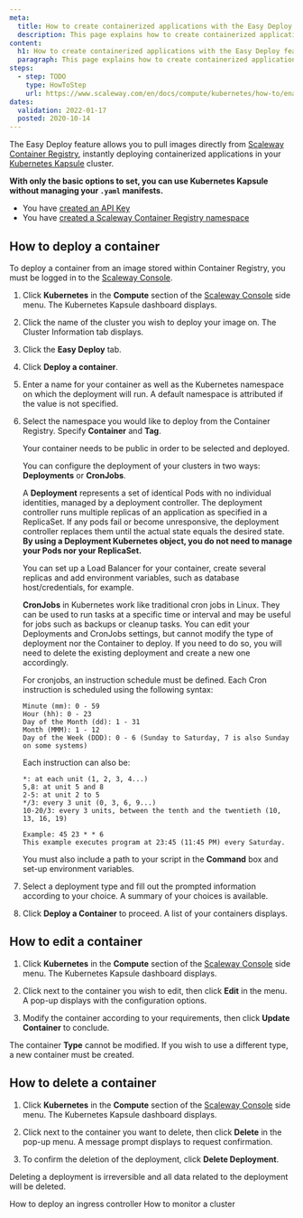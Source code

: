 ```yaml
---
meta:
  title: How to create containerized applications with the Easy Deploy feature
  description: This page explains how to create containerized applications with the Easy Deploy feature
content:
  h1: How to create containerized applications with the Easy Deploy feature
  paragraph: This page explains how to create containerized applications with the Easy Deploy feature
steps:
  - step: TODO
    type: HowToStep
    url: https://www.scaleway.com/en/docs/compute/kubernetes/how-to/enable-easy-deploy/
dates:
  validation: 2022-01-17
  posted: 2020-10-14
---
```



The Easy Deploy feature allows you to pull images directly from [Scaleway Container Registry](/compute/container-registry/concepts#container-registry), instantly deploying containerized applications in your [Kubernetes Kapsule](/compute/kubernetes/concepts#kubernetes-kapsule) cluster.

**With only the basic options to set, you can use Kubernetes Kapsule without managing your `.yaml` manifests.**

<Message type="requirement">

  - You have [created an API Key](/console/my-project/how-to/generate-api-key)
  - You have [created a Scaleway Container Registry namespace](/compute/container-registry/how-to/create-namespace)

</Message>

## How to deploy a container 

<Message type="note">

To deploy a container from an image stored within Container Registry, you must be logged in to the [Scaleway Console](https://console.scaleway.com/).

</Message>

1. Click **Kubernetes** in the **Compute** section of the [Scaleway Console](https://console.scaleway.com) side menu. The Kubernetes Kapsule dashboard displays.
  <Lightbox src="assets/scaleway-kubernetes-dashboard.webp" alt="" />

2. Click the name of the cluster you wish to deploy your image on. The Cluster Information tab displays.
  <Lightbox src="assets/scaleway-cluster-information.webp" alt="" />

3. Click the **Easy Deploy** tab.

4. Click **Deploy a container**. 

5. Enter a name for your container as well as the Kubernetes namespace on which the deployment will run. A default namespace is attributed if the value is not specified.

6. Select the namespace you would like to deploy from the Container Registry. Specify **Container** and **Tag**.

    <Message type="note">

    Your container needs to be public in order to be selected and deployed.

    </Message>

    You can configure the deployment of your clusters in two ways: **Deployments** or **CronJobs**.

    A **Deployment** represents a set of identical Pods with no individual identities, managed by a deployment controller. The deployment controller runs multiple replicas of an application as specified in a ReplicaSet. If any pods fail or become unresponsive, the deployment controller replaces them until the actual state equals the desired state. **By using a Deployment Kubernetes object, you do not need to manage your Pods nor your ReplicaSet.**

    You can set up a Load Balancer for your container, create several replicas and add environment variables, such as database host/credentials, for example. 

    **CronJobs** in Kubernetes work like traditional cron jobs in Linux. They can be used to run tasks at a specific time or interval and may be useful for jobs such as backups or cleanup tasks. You can edit your Deployments and CronJobs settings, but cannot modify the type of deployment nor the Container to deploy. If you need to do so, you will need to delete the existing deployment and create a new one accordingly.

    For cronjobs, an instruction schedule must be defined. Each Cron instruction is scheduled using the following syntax:
    ```
    Minute (mm): 0 - 59
    Hour (hh): 0 - 23
    Day of the Month (dd): 1 - 31
    Month (MMM): 1 - 12
    Day of the Week (DDD): 0 - 6 (Sunday to Saturday, 7 is also Sunday on some systems)
    ```
    Each instruction can also be:
    ```
    *: at each unit (1, 2, 3, 4...)
    5,8: at unit 5 and 8
    2-5: at unit 2 to 5
    */3: every 3 unit (0, 3, 6, 9...)
    10-20/3: every 3 units, between the tenth and the twentieth (10, 13, 16, 19)
    
    Example: 45 23 * * 6
    This example executes program at 23:45 (11:45 PM) every Saturday.
    ``` 
    You must also include a path to your script in the **Command** box and set-up environment variables. 

7. Select a deployment type and fill out the prompted information according to your choice. A summary of your choices is available.

8. Click **Deploy a Container** to proceed. A list of your containers displays. 

## How to edit a container

1. Click **Kubernetes** in the **Compute** section of the [Scaleway Console](https://console.scaleway.com) side menu. The Kubernetes Kapsule dashboard displays.

2. Click <Icon name="edit" /> next to the container you wish to edit, then click **Edit** in the menu. A pop-up displays with the configuration options. 

3. Modify the container according to your requirements, then click **Update Container** to conclude. 
<Lightbox src="assets/scaleway-update-container.webp" alt="" />

<Message type="note">

The container **Type** cannot be modified. If you wish to use a different type, a new container must be created. 

</Message>

## How to delete a container

1. Click **Kubernetes** in the **Compute** section of the [Scaleway Console](https://console.scaleway.com) side menu. The Kubernetes Kapsule dashboard displays.

2. Click <Icon name="edit" /> next to the container you want to delete, then click **Delete** in the pop-up menu. A message prompt displays to request confirmation.

3. To confirm the deletion of the deployment, click **Delete Deployment**.

<Message type="important">

Deleting a deployment is irreversible and all data related to the deployment will be deleted. 

</Message>

<Navigation title="See Also">
  <PreviousButton to="/compute/kubernetes/how-to/deploy-ingress-controller/">How to deploy an ingress controller</PreviousButton>
  <NextButton to="/compute/kubernetes/how-to/monitor-cluster/">How to monitor a cluster</NextButton>
</Navigation>
